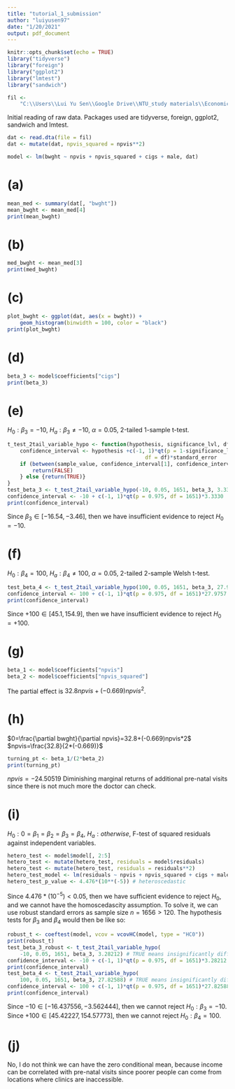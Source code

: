 ```yaml
---
title: "tutorial_1_submission"
author: "luiyusen97"
date: "1/20/2021"
output: pdf_document
---
```


```r
knitr::opts_chunk$set(echo = TRUE)
library("tidyverse")
library("foreign")
library("ggplot2")
library("lmtest")
library("sandwich")
```

```r
fil <- 
    "C:\\Users\\Lui Yu Sen\\Google Drive\\NTU_study materials\\Economics\\HE3021 Intermediate Econometrics\\Week 1\\HE3021-Week-1-Tutorial-1\\rawdata\\bwght2.dta"
```

Initial reading of raw data. Packages used are tidyverse, foreign, ggplot2, sandwich and lmtest.

```r
dat <- read.dta(file = fil)
dat <- mutate(dat, npvis_squared = npvis**2)

model <- lm(bwght ~ npvis + npvis_squared + cigs + male, dat)
```

# (a)
```r
mean_med <- summary(dat[, "bwght"])
mean_bwght <- mean_med[4]
print(mean_bwght)
```

# (b)
```r
med_bwght <- mean_med[3]
print(med_bwght)
```

# (c)
```r
plot_bwght <- ggplot(dat, aes(x = bwght)) + 
    geom_histogram(binwidth = 100, color = "black")
print(plot_bwght)
```

# (d)
```r
beta_3 <- model$coefficients["cigs"]
print(beta_3)
```

# (e)
$H_0:\beta_3=-10$, $H_a:\beta_3\neq-10$, $\alpha=0.05$, 2-tailed 1-sample t-test.
```r
t_test_2tail_variable_hypo <- function(hypothesis, significance_lvl, df, sample_value, standard_error){
    confidence_interval <- hypothesis +c(-1, 1)*qt(p = 1-significance_lvl/2,
                                            df = df)*standard_error
    if (between(sample_value, confidence_interval[1], confidence_interval[2])){
        return(FALSE)
    } else {return(TRUE)}
}
test_beta_3 <- t_test_2tail_variable_hypo(-10, 0.05, 1651, beta_3, 3.3330) # TRUE means insignificantly different from -10
confidence_interval <- -10 + c(-1, 1)*qt(p = 0.975, df = 1651)*3.3330
print(confidence_interval)
```
Since $\beta_3\in[-16.54,-3.46]$, then we have insufficient evidence to reject $H_0=-10$.

# (f)
$H_0:\beta_4=100$, $H_a:\beta_4\neq100$, $\alpha=0.05$, 2-tailed 2-sample Welsh t-test.
```r
test_beta_4 <- t_test_2tail_variable_hypo(100, 0.05, 1651, beta_3, 27.9757) # TRUE means insignificantly different from +100
confidence_interval <- 100 + c(-1, 1)*qt(p = 0.975, df = 1651)*27.9757
print(confidence_interval)
```
Since $+100\in[45.1,154.9]$, then we have insufficient evidence to reject $H_0=+100$.

# (g)
```r
beta_1 <- model$coefficients["npvis"]
beta_2 <- model$coefficients["npvis_squared"]
```
The partial effect is $32.8npvis+(-0.669)npvis^2$.

# (h)
$0=\frac{\partial bwght}{\partial npvis}=32.8+(-0.669)npvis*2$
$npvis=\frac{32.8}{2*(-0.669)}$
```r
turning_pt <- beta_1/(2*beta_2)
print(turning_pt)
```
$npvis= -24.50519$
Diminishing marginal returns of additional pre-natal visits since there is not much more the doctor can check.

# (i)
$H_0:0=\beta_1=\beta_2=\beta_3=\beta_4$, $H_a:otherwise$, F-test of squared residuals against independent variables.
```r
hetero_test <- model$model[, 2:5]
hetero_test <- mutate(hetero_test, residuals = model$residuals)
hetero_test <- mutate(hetero_test, residuals = residuals**2)
hetero_test_model <- lm(residuals ~ npvis + npvis_squared + cigs + male, hetero_test)
hetero_test_p_value <- 4.476*(10**(-5)) # heteroscedastic
```
Since $4.476*(10^{-5})<0.05$, then we have sufficient evidence to reject $H_0$, and we cannot have the homoscedascity assumption.
To solve it, we can use robust standard errors as sample size $n=1656>120$. The hypothesis tests for $\beta_3$ and $\beta_4$ would then be like so:
```r
robust_t <- coeftest(model, vcov = vcovHC(model, type = "HC0"))
print(robust_t)
test_beta_3_robust <- t_test_2tail_variable_hypo(
    -10, 0.05, 1651, beta_3, 3.28212) # TRUE means insignificantly different from -10
confidence_interval <- -10 + c(-1, 1)*qt(p = 0.975, df = 1651)*3.28212
print(confidence_interval)
test_beta_4 <- t_test_2tail_variable_hypo(
    100, 0.05, 1651, beta_3, 27.82588) # TRUE means insignificantly different from +100
confidence_interval <- 100 + c(-1, 1)*qt(p = 0.975, df = 1651)*27.82588
print(confidence_interval)
```
Since $-10\in[-16.437556,-3.562444]$, then we cannot reject $H_0:\beta_3=-10$.
Since $+100\in[45.42227,154.57773]$, then we cannot reject $H_0:\beta_4=100$.

# (j)

No, I do not think we can have the zero conditional mean, because income can be correlated with pre-natal visits since poorer people can come from locations where clinics are inaccessible. 